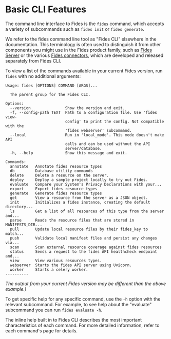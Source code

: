 
# Basic CLI Features
The command line interface to Fides is the ```fides``` command, which accepts a variety of subcommands such as ```fides init``` or ```fides generate```.

We refer to the fides command line tool as "Fides CLI" elsewhere in the documentation. This terminology is often used to distinguish it from other components you might use in the Fides product family, such as [Fides Server](#LINK) or the various [Fides connectors](#LINK), which are developed and released separately from Fides CLI.

To view a list of the commands available in your current Fides version, run ```fides``` with no additional arguments:

```console filename="Command Line"
Usage: fides [OPTIONS] COMMAND [ARGS]...

  The parent group for the Fides CLI.

Options:
  --version               Show the version and exit.
  -f, --config-path TEXT  Path to a configuration file. Use 'fides view-
                          config' to print the config. Not compatible with the
                          'fides webserver' subcommand.
  --local                 Run in 'local_mode'. This mode doesn't make API
                          calls and can be used without the API
                          server/database.
  -h, --help              Show this message and exit.

Commands:
  annotate   Annotate fides resource types
  db         Database utility commands
  delete     Delete a resource on the server.
  deploy     Deploy a sample project locally to try out Fides.
  evaluate   Compare your System's Privacy Declarations with your...
  export     Export fides resource types
  generate   Generate fides resource types
  get        View a resource from the server as a JSON object.
  init       Initializes a fides instance, creating the default directory...
  ls         Get a list of all resources of this type from the server and...
  parse      Reads the resource files that are stored in MANIFESTS_DIR...
  pull       Update local resource files by their fides_key to match...
  push       Validate local manifest files and persist any changes via...
  scan       Scan external resource coverage against fides resources
  status     Sends a request to the fides API healthcheck endpoint and...
  view       View various resources types.
  webserver  Starts the fides API server using Uvicorn.
  worker     Starts a celery worker.
----------
```

*The output from your current Fides version may be different than the above example.)*

To get specific help for any specific command, use the ```-h``` option with the relevant subcommand. For example, to see help about the "evaluate" subcommand you can run ```fides evaluate -h```.

The inline help built in to Fides CLI describes the most important characteristics of each command. For more detailed information, refer to each command's page for details.